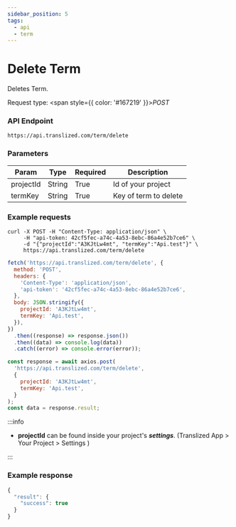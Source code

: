 ```yaml
---
sidebar_position: 5
tags:
  - api
  - term
---
```



# Delete Term

Deletes Term.

Request type: <span style={{ color: '#167219' }}>_POST_</span>

### API Endpoint

```url
https://api.translized.com/term/delete
```

### Parameters

| Param     | Type   | Required | Description           |
| --------- | ------ | -------- | --------------------- |
| projectId | String | True     | Id of your project    |
| termKey   | String | True     | Key of term to delete |

### Example requests

<Tabs className="api-tabs">
<TabItem value="cURL" label="cURL">

```curl
curl -X POST -H "Content-Type: application/json" \
     -H "api-token: 42cf5fec-a74c-4a53-8ebc-86a4e52b7ce6" \
     -d "{"projectId":"A3KJtLw4mt", "termKey":"Api.test"}" \
     https://api.translized.com/term/delete
```

</TabItem>
<TabItem value="js-fetch" label="Javascript Fetch">

```js
fetch('https://api.translized.com/term/delete', {
  method: 'POST',
  headers: {
    'Content-Type': 'application/json',
    'api-token': '42cf5fec-a74c-4a53-8ebc-86a4e52b7ce6',
  },
  body: JSON.stringify({
    projectId: 'A3KJtLw4mt',
    termKey: 'Api.test',
  }),
})
  .then((response) => response.json())
  .then((data) => console.log(data))
  .catch((error) => console.error(error));
```

  </TabItem>
  <TabItem value="js-axios" label="Javascript Axios">

```js
const response = await axios.post(
  'https://api.translized.com/term/delete',
  {
    projectId: 'A3KJtLw4mt',
    termKey: 'Api.test',
  }
);
const data = response.result;
```

  </TabItem>
</Tabs>

:::info

- **projectId** can be found inside your project's **_settings_**. (Translized App > Your Project > Settings )

:::

### Example response

```js
{
  "result": {
    "success": true
  }
}
```
